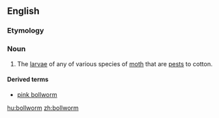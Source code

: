 ==English==
{{rfi}}
{{wikipedia}}
===Etymology===
{{compound|boll|worm}}
===Noun===
{{en-noun}}

# The [[larva]]e of any of various species of [[moth]] that are [[pest]]s to cotton.

====Derived terms====
* [[pink bollworm]]

[[hu:bollworm]]
[[zh:bollworm]]